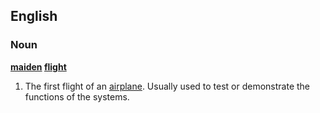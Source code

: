 ==English==
===Noun===
'''[[maiden]] [[flight]]'''

#The first flight of an [[airplane]]. Usually used to test or demonstrate the functions of the systems.